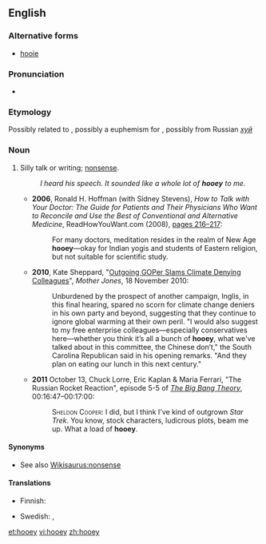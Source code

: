 ==English==
{{was wotd|2012|December|27}}

===Alternative forms===
* [[hooie]]

===Pronunciation===
* {{audio|en-us-hooey.ogg|Audio (US)|lang=en}}

===Etymology===
Possibly related to {{term|phooey}}, possibly a euphemism for {{term|horseshit}}, possibly from Russian ''[[хуй#Russian|хуй]]''

===Noun===
{{en-noun|-}}

# {{context|slang|lang=en}} Silly talk or writing; [[nonsense]].
#: ''I heard his speech. It sounded like a whole lot of '''hooey''' to me.''
#* '''2006''', Ronald H. Hoffman (with Sidney Stevens), ''How to Talk with Your Doctor: The Guide for Patients and Their Physicians Who Want to Reconcile and Use the Best of Conventional and Alternative Medicine'', ReadHowYouWant.com (2008), [http://books.google.com/books?id=lAlKUfwDT-wC&pg=PA216 pages 216–217]:
#*: For many doctors, meditation resides in the realm of New Age '''hooey'''—okay for Indian yogis and students of Eastern religion, but not suitable for scientific study.
#* '''2010''', Kate Sheppard, "[http://www.motherjones.com/mojo/2010/11/inglis-slams-gop-climate-deniers Outgoing GOPer Slams Climate Denying Colleagues]", ''Mother Jones'', 18 November 2010:
#*: Unburdened by the prospect of another campaign, Inglis, in this final hearing, spared no scorn for climate change deniers in his own party and beyond, suggesting that they continue to ignore global warming at their own peril. "I would also suggest to my free enterprise colleagues—especially conservatives here—whether you think it’s all a bunch of '''hooey''', what we've talked about in this committee, the Chinese don’t," the South Carolina Republican said in his opening remarks. "And they plan on eating our lunch in this next century." 
#* '''2011''' October 13, Chuck Lorre, Eric Kaplan & Maria Ferrari, "The Russian Rocket Reaction", episode 5-5 of ''[[w:The Big Bang Theory|The Big Bang Theory]]'', 00:16:47–00:17:00:
#*:<span style="font-variant:small-caps">Sheldon Cooper:</span> I did, but I think I've kind of outgrown ''Star Trek''. You know, stock characters, ludicrous plots, beam me up. What a load of '''hooey'''.<br />

====Synonyms====
* See also [[Wikisaurus:nonsense]]

====Translations====
{{trans-top|silly talk or writing}}
* Finnish: {{t|fi|huuhaa}}
{{trans-mid}}
* Swedish: {{t+|sv|skitsnack}}, {{t|sv|skitprat}}
{{trans-bottom}}

[[et:hooey]]
[[vi:hooey]]
[[zh:hooey]]